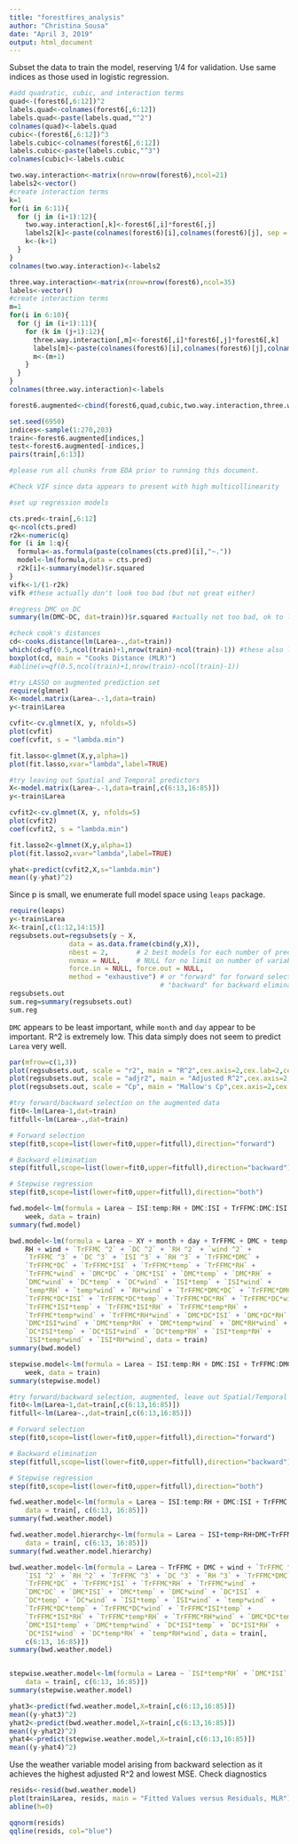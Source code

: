 ```yaml
---
title: "forestfires_analysis"
author: "Christina Sousa"
date: "April 3, 2019"
output: html_document
---
```


Subset the data to train the model, reserving 1/4 for validation. Use same indices as those used in logistic regression.


```r

#add quadratic, cubic, and interaction terms
quad<-(forest6[,6:12])^2
labels.quad<-colnames(forest6[,6:12])
labels.quad<-paste(labels.quad,"^2")
colnames(quad)<-labels.quad
cubic<-(forest6[,6:12])^3
labels.cubic<-colnames(forest6[,6:12])
labels.cubic<-paste(labels.cubic,"^3")
colnames(cubic)<-labels.cubic

two.way.interaction<-matrix(nrow=nrow(forest6),ncol=21)
labels2<-vector()
#create interaction terms
k=1
for(i in 6:11){
  for (j in (i+1):12){
    two.way.interaction[,k]<-forest6[,i]*forest6[,j]
    labels2[k]<-paste(colnames(forest6)[i],colnames(forest6)[j], sep = "*")
    k<-(k+1)
  }
}
colnames(two.way.interaction)<-labels2

three.way.interaction<-matrix(nrow=nrow(forest6),ncol=35)
labels<-vector()
#create interaction terms
m=1
for(i in 6:10){
  for (j in (i+1):11){
    for (k in (j+1):12){
      three.way.interaction[,m]<-forest6[,i]*forest6[,j]*forest6[,k]
      labels[m]<-paste(colnames(forest6)[i],colnames(forest6)[j],colnames(forest6)[k], sep = "*")
      m<-(m+1)
    }
  }
}
colnames(three.way.interaction)<-labels

forest6.augmented<-cbind(forest6,quad,cubic,two.way.interaction,three.way.interaction)
```

```r
set.seed(6950)
indices<-sample(1:270,203)
train<-forest6.augmented[indices,]
test<-forest6.augmented[-indices,]
pairs(train[,6:13])
```

```r
#please run all chunks from EDA prior to running this document.

#Check VIF since data appears to present with high multicollinearity

#set up regression models

cts.pred<-train[,6:12]
q<-ncol(cts.pred)
r2k<-numeric(q)
for (i in 1:q){
  formula<-as.formula(paste(colnames(cts.pred)[i],"~."))
  model<-lm(formula,data = cts.pred)
  r2k[i]<-summary(model)$r.squared
}
vifk<-1/(1-r2k)
vifk #these actually don't look too bad (but not great either)

#regress DMC on DC
summary(lm(DMC~DC, dat=train))$r.squared #actually not too bad, ok to leave in.

#check cook's distances
cd<-cooks.distance(lm(Larea~.,dat=train))
which(cd>qf(0.5,ncol(train)+1,nrow(train)-ncol(train)-1)) #these also look fine
boxplot(cd, main = "Cooks Distance (MLR)")
#abline(v=qf(0.5,ncol(train)+1,nrow(train)-ncol(train)-1))

```


```r

#try LASSO on augmented prediction set
require(glmnet)
X<-model.matrix(Larea~.-1,data=train)
y<-train$Larea

cvfit<-cv.glmnet(X, y, nfolds=5)
plot(cvfit)
coef(cvfit, s = "lambda.min")

fit.lasso<-glmnet(X,y,alpha=1)
plot(fit.lasso,xvar="lambda",label=TRUE)

#try leaving out Spatial and Temporal predictors
X<-model.matrix(Larea~.-1,data=train[,c(6:13,16:85)])
y<-train$Larea

cvfit2<-cv.glmnet(X, y, nfolds=5)
plot(cvfit2)
coef(cvfit2, s = "lambda.min")

fit.lasso2<-glmnet(X,y,alpha=1)
plot(fit.lasso2,xvar="lambda",label=TRUE)

yhat<-predict(cvfit2,X,s="lambda.min")
mean((y-yhat)^2)
```

Since p is small, we enumerate full model space using `leaps` package.

```r
require(leaps)
y<-train$Larea
X<-train[,c(1:12,14:15)]
regsubsets.out=regsubsets(y ~ X,
			   data = as.data.frame(cbind(y,X)),
               nbest = 2,       # 2 best models for each number of predictors
               nvmax = NULL,    # NULL for no limit on number of variables
               force.in = NULL, force.out = NULL,
               method = "exhaustive") # or "forward" for forward selection,
                                      # "backward" for backward elimination
regsubsets.out
sum.reg=summary(regsubsets.out)
sum.reg

```

`DMC` appears to be least important, while `month` and `day` appear to be important. R^2 is extremely low. This data simply does not seem to predict `Larea` very well.

```r
par(mfrow=c(1,3))
plot(regsubsets.out, scale = "r2", main = "R^2",cex.axis=2,cex.lab=2,cex=2)
plot(regsubsets.out, scale = "adjr2", main = "Adjusted R^2",cex.axis=2,cex.lab=2,cex=2)
plot(regsubsets.out, scale = "Cp", main = "Mallow's Cp",cex.axis=2,cex.lab=2,cex=2)
```

```r
#try forward/backward selection on the augmented data
fit0<-lm(Larea~1,dat=train)
fitfull<-lm(Larea~.,dat=train)

# Forward selection
step(fit0,scope=list(lower=fit0,upper=fitfull),direction="forward")

# Backward elimination
step(fitfull,scope=list(lower=fit0,upper=fitfull),direction="backward")

# Stepwise regression
step(fit0,scope=list(lower=fit0,upper=fitfull),direction="both")
```

```r
fwd.model<-lm(formula = Larea ~ ISI:temp:RH + DMC:ISI + TrFFMC:DMC:ISI + 
    week, data = train)
summary(fwd.model)

bwd.model<-lm(formula = Larea ~ XY + month + day + TrFFMC + DMC + temp + 
    RH + wind + `TrFFMC ^2` + `DC ^2` + `RH ^2` + `wind ^2` + 
    `TrFFMC ^3` + `DC ^3` + `ISI ^3` + `RH ^3` + `TrFFMC*DMC` + 
    `TrFFMC*DC` + `TrFFMC*ISI` + `TrFFMC*temp` + `TrFFMC*RH` + 
    `TrFFMC*wind` + `DMC*DC` + `DMC*ISI` + `DMC*temp` + `DMC*RH` + 
    `DMC*wind` + `DC*temp` + `DC*wind` + `ISI*temp` + `ISI*wind` + 
    `temp*RH` + `temp*wind` + `RH*wind` + `TrFFMC*DMC*DC` + `TrFFMC*DMC*temp` + 
    `TrFFMC*DC*ISI` + `TrFFMC*DC*temp` + `TrFFMC*DC*RH` + `TrFFMC*DC*wind` + 
    `TrFFMC*ISI*temp` + `TrFFMC*ISI*RH` + `TrFFMC*temp*RH` + 
    `TrFFMC*temp*wind` + `TrFFMC*RH*wind` + `DMC*DC*ISI` + `DMC*DC*RH` + 
    `DMC*ISI*wind` + `DMC*temp*RH` + `DMC*temp*wind` + `DMC*RH*wind` + 
    `DC*ISI*temp` + `DC*ISI*wind` + `DC*temp*RH` + `ISI*temp*RH` + 
    `ISI*temp*wind` + `ISI*RH*wind`, data = train)
summary(bwd.model)

stepwise.model<-lm(formula = Larea ~ ISI:temp:RH + DMC:ISI + TrFFMC:DMC:ISI + 
    week, data = train)
summary(stepwise.model)

```


```r
#try forward/backward selection, augmented, leave out Spatial/Temporal predictors.
fit0<-lm(Larea~1,dat=train[,c(6:13,16:85)])
fitfull<-lm(Larea~.,dat=train[,c(6:13,16:85)])

# Forward selection
step(fit0,scope=list(lower=fit0,upper=fitfull),direction="forward")

# Backward elimination
step(fitfull,scope=list(lower=fit0,upper=fitfull),direction="backward")

# Stepwise regression
step(fit0,scope=list(lower=fit0,upper=fitfull),direction="both")
```


```r
fwd.weather.model<-lm(formula = Larea ~ ISI:temp:RH + DMC:ISI + TrFFMC:DMC:ISI, 
    data = train[, c(6:13, 16:85)])
summary(fwd.weather.model)

fwd.weather.model.hierarchy<-lm(formula = Larea ~ ISI+temp+RH+DMC+TrFFMC+ISI:temp+temp:RH+ISI:RH+ISI:temp:RH + DMC:ISI + TrFFMC:DMC + TrFFMC:ISI+ TrFFMC:DMC:ISI, 
    data = train[, c(6:13, 16:85)])
summary(fwd.weather.model.hierarchy)

bwd.weather.model<-lm(formula = Larea ~ TrFFMC + DMC + wind + `TrFFMC ^2` + `DC ^2` + 
    `ISI ^2` + `RH ^2` + `TrFFMC ^3` + `DC ^3` + `RH ^3` + `TrFFMC*DMC` + 
    `TrFFMC*DC` + `TrFFMC*ISI` + `TrFFMC*RH` + `TrFFMC*wind` + 
    `DMC*DC` + `DMC*ISI` + `DMC*temp` + `DMC*wind` + `DC*ISI` + 
    `DC*temp` + `DC*wind` + `ISI*temp` + `ISI*wind` + `temp*wind` + 
    `TrFFMC*DC*temp` + `TrFFMC*DC*wind` + `TrFFMC*ISI*temp` + 
    `TrFFMC*ISI*RH` + `TrFFMC*temp*RH` + `TrFFMC*RH*wind` + `DMC*DC*temp` + 
    `DMC*ISI*temp` + `DMC*temp*wind` + `DC*ISI*temp` + `DC*ISI*RH` + 
    `DC*ISI*wind` + `DC*temp*RH` + `temp*RH*wind`, data = train[, 
    c(6:13, 16:85)])
summary(bwd.weather.model)


stepwise.weather.model<-lm(formula = Larea ~ `ISI*temp*RH` + `DMC*ISI` + `TrFFMC*DMC*ISI`, 
    data = train[, c(6:13, 16:85)])
summary(stepwise.weather.model)

yhat3<-predict(fwd.weather.model,X=train[,c(6:13,16:85)])
mean((y-yhat3)^2)
yhat2<-predict(bwd.weather.model,X=train[,c(6:13,16:85)])
mean((y-yhat2)^2)
yhat4<-predict(stepwise.weather.model,X=train[,c(6:13,16:85)])
mean((y-yhat4)^2)
```

Use the weather variable model arising from backward selection as it achieves the highest adjusted R^2 and lowest MSE. Check diagnostics

```r
resids<-resid(bwd.weather.model)
plot(train$Larea, resids, main = "Fitted Values versus Residuals, MLR")
abline(h=0)

qqnorm(resids)
qqline(resids, col="blue")

```